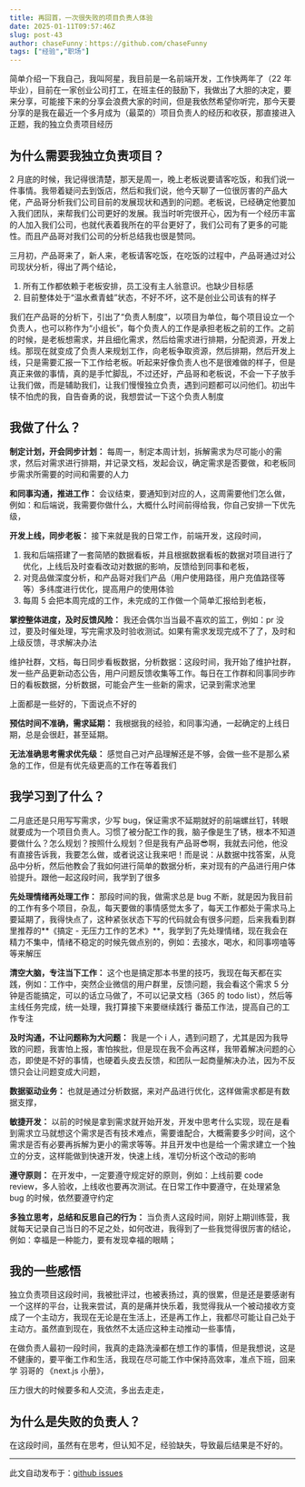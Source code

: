 ```yaml
---
title: 再回首，一次很失败的项目负责人体验
date: 2025-01-11T09:57:46Z
slug: post-43
author: chaseFunny：https://github.com/chaseFunny
tags: ["经验","职场"]
---
```


简单介绍一下我自己，我叫阿星，我目前是一名前端开发，工作快两年了（22 年毕业），目前在一家创业公司打工，在班主任的鼓励下，我做出了大胆的决定，要来分享，可能接下来的分享会浪费大家的时间，但是我依然希望你听完，那今天要分享的是我在最近一个多月成为（最菜的）项目负责人的经历和收获，那直接进入正题，我的独立负责项目经历

## 为什么需要我独立负责项目？

2 月底的时候，我记得很清楚，那天是周一，晚上老板说要请客吃饭，和我们说一件事情。我带着疑问去到饭店，然后和我们说，他今天聊了一位很厉害的产品大佬，产品哥分析我们公司目前的发展现状和遇到的问题。老板说，已经确定他要加入我们团队，来帮我们公司更好的发展。我当时听完很开心，因为有一个经历丰富的人加入我们公司，也就代表着我所在的平台更好了，我们公司有了更多的可能性。而且产品哥对我们公司的分析总结我也很是赞同。

三月初，产品哥来了，新人来，老板请客吃饭，在吃饭的过程中，产品哥通过对公司现状分析，得出了两个结论，

1. 所有工作都依赖于老板安排，员工没有主人翁意识。也缺少目标感
2. 目前整体处于“温水煮青蛙”状态，不好不坏，这不是创业公司该有的样子

我们在产品哥的分析下，引出了“负责人制度”，以项目为单位，每个项目设立一个负责人，也可以称作为“小组长”，每个负责人的工作是承担老板之前的工作。之前的时候，是老板想需求，并且细化需求，然后给需求进行排期，分配资源，开发上线。那现在就变成了负责人来规划工作，向老板争取资源，然后排期，然后开发上线，只是需要汇报一下工作给老板。听起来好像负责人也不是很难做的样子，但是真正来做的事情，真的是手忙脚乱，不过还好，产品哥和老板说，不会一下子放手让我们做，而是辅助我们，让我们慢慢独立负责，遇到问题都可以问他们。初出牛犊不怕虎的我，自告奋勇的说，我想尝试一下这个负责人制度

## 我做了什么？

**制定计划，开会同步计划：** 每周一，制定本周计划，拆解需求为尽可能小的需求，然后对需求进行排期，并记录文档，发起会议，确定需求是否要做，和老板同步需求所需要的时间和需要的人力

**和同事沟通，推进工作：** 会议结束，要通知到对应的人，这周需要他们怎么做，例如：和后端说，我需要你做什么，大概什么时间前得给我，你自己安排一下优先级，

**开发上线，同步老板：** 接下来就是我的日常工作，前端开发，这段时间，

1. 我和后端搭建了一套简陋的数据看板，并且根据数据看板的数据对项目进行了优化，上线后及时查看改动对数据的影响，反馈给到同事和老板，
2. 对竞品做深度分析，和产品哥对我们产品（用户使用路径，用户充值路径等等）多纬度进行优化，提高用户的使用体验
3. 每周 5 会把本周完成的工作，未完成的工作做一个简单汇报给到老板， 

**掌控整体进度，及时反馈风险：** 我还会偶尔当当最不喜欢的监工，例如：pr 没过，要及时催处理，写完需求及时验收测试。如果有需求发现完成不了了，及时和上级反馈，寻求解决办法

维护社群，文档，每日同步看板数据，分析数据：这段时间，我开始了维护社群，发一些产品更新动态公告，用户问题反馈收集等工作。每日在工作群和同事同步昨日的看板数据，分析数据，可能会产生一些新的需求，记录到需求池里

上面都是一些好的，下面说点不好的

**预估时间不准确，需求延期：** 我根据我的经验，和同事沟通，一起确定的上线日期，总是会很赶，甚至延期。

**无法准确思考需求优先级：** 感觉自己对产品理解还是不够，会做一些不是那么紧急的工作，但是有优先级更高的工作在等着我们

## 我学习到了什么？

二月底还是只用写写需求，少写 bug，保证需求不延期就好的前端螺丝钉，转眼就要成为一个项目负责人。习惯了被分配工作的我，脑子像是生了锈，根本不知道要做什么？怎么规划？按照什么规划？但是我有产品哥😎啊，我就去问他，他没有直接告诉我，我要怎么做，或者说这让我来吧！而是说：从数据中找答案，从竞品中分析，然后他教会了我如何进行简单的数据分析，来对现有的产品进行用户体验提升。跟他一起这段时间，我学到了很多

**先处理情绪再处理工作：** 那段时间的我，做需求总是 bug 不断，就是因为我目前的工作有多个项目，杂乱，每天要做的事情感觉太多了，每天工作都处于需求马上要延期了，我得快点了，这种紧张状态下写的代码就会有很多问题，后来我看到群里推荐的**《搞定 - 无压力工作的艺术》**，我学到了先处理情绪，现在我会在精力不集中，情绪不稳定的时候先做点别的，例如：去接水，喝水，和同事唠嗑等等来解压

**清空大脑，专注当下工作：** 这个也是搞定那本书里的技巧，我现在每天都在实践，例如：工作中，突然企业微信的用户群里，反馈问题，我会看这个需求 5 分钟是否能搞定，可以的话立马做了，不可以记录文档（365 的 todo list），然后等主线任务完成，统一处理，我打算接下来要继续践行 番茄工作法，提高自己的工作专注

**及时沟通，不让问题称为大问题：** 我是一个 i 人，遇到问题了，尤其是因为我导致的问题，我害怕上报，害怕挨批，但是现在我不会再这样，我带着解决问题的心态，即使是不好的事情，也硬着头皮去反馈，和团队一起商量解决办法，因为不反馈只会让问题变成大问题，

**数据驱动业务：** 也就是通过分析数据，来对产品进行优化，这样做需求都是有数据支撑，

**敏捷开发：** 以前的时候是拿到需求就开始开发，开发中思考什么实现，现在是看到需求立马就想这个需求是否有技术难点，需要谁配合，大概需要多少时间，这个需求是否有必要再拆解为更小的需求等等。并且开发中也是给一个需求建立一个独立的分支，这样能做到快速开发，快速上线，准切分析这个改动的影响

**遵守原则：** 在开发中，一定要遵守规定好的原则，例如：上线前要 code review，多人验收，上线收也要再次测试。在日常工作中要遵守，在处理紧急 bug 的时候，依然要遵守约定

**多独立思考，总结和反思自己的行为：** 当负责人这段时间，刚好上期训练营，我就每天记录自己当日的不足之处，如何改进，我得到了一些我觉得很厉害的结论，例如：幸福是一种能力，要有发现幸福的眼睛；

## 我的一些感悟

独立负责项目这段时间，我被批评过，也被表扬过，真的很累，但是还是要感谢有一个这样的平台，让我来尝试，真的是痛并快乐着，我觉得我从一个被动接收方变成了一个主动方，我现在无论是在生活上，还是再工作上，我都尽可能让自己处于主动方。虽然直到现在，我依然不太适应这种主动推动一些事情，

在做负责人最初一段时间，我真的走路洗澡都在想工作的事情，但是我想说，这是不健康的，要平衡工作和生活，我现在尽可能工作中保持高效率，准点下班，回来学 羽哥的 《next.js 小册》，

压力很大的时候要多和人交流，多出去走走，


## 为什么是失败的负责人？
在这段时间，虽然有在思考，但认知不足，经验缺失，导致最后结果是不好的。


---
此文自动发布于：<a href="https://github.com/coderPerseus/blog/issues/43" target="_blank">github issues</a>
